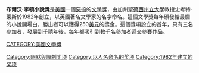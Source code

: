 {{unreferenced|time=2019-07-09T06:42:58+00:00}}
'''布爾沃·李頓小說獎'''是[[美國|美國]]一個[[惡搞|惡搞]]的[[文學獎|文學獎]]，由加州[[聖荷西州立大學|聖荷西州立大學]]教授史考特·萊斯於1982年創立，以英國著名文學家{{le|愛德華·布爾沃-利頓|Edward Bulwer-Lytton}}的名字命名。這個文學獎每年頒發給最爛的小說開場白，勝出者可以獲得250[[美元|美元]]的獎金。這個獎項設立的首年，只有三名參加者，發展到[[千禧年|千禧年]]後，每年都吸引到數千名參加者遞交參賽作品。

[[CATEGORY:美國文學獎|CATEGORY:美國文學獎]]
[[Category:幽默與諷刺奖项|Category:幽默與諷刺奖项]]
[[Category:以人名命名的奖项|Category:以人名命名的奖项]]
[[Category:1982年建立的奖项|Category:1982年建立的奖项]]